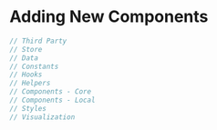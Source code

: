 
<Meta
  title="Guides/New Components"
/>

# Adding New Components

```jsx
// Third Party
// Store
// Data
// Constants
// Hooks
// Helpers
// Components - Core
// Components - Local
// Styles
// Visualization
```
